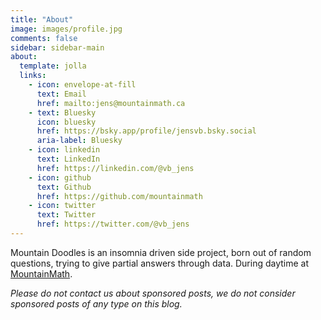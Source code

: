 ```yaml
---
title: "About"
image: images/profile.jpg
comments: false
sidebar: sidebar-main
about:
  template: jolla
  links:
    - icon: envelope-at-fill
      text: Email
      href: mailto:jens@mountainmath.ca
    - text: Bluesky
      icon: bluesky
      href: https://bsky.app/profile/jensvb.bsky.social
      aria-label: Bluesky
    - icon: linkedin
      text: LinkedIn
      href: https://linkedin.com/@vb_jens
    - icon: github
      text: Github
      href: https://github.com/mountainmath
    - icon: twitter
      text: Twitter
      href: https://twitter.com/@vb_jens
---
```


Mountain Doodles is an insomnia driven side project, born out of random questions, trying to give partial answers through data. During daytime at [MountainMath](https://mountainmath.ca).

*Please do not contact us about sponsored posts, we do not consider sponsored posts of any type on this blog.*
